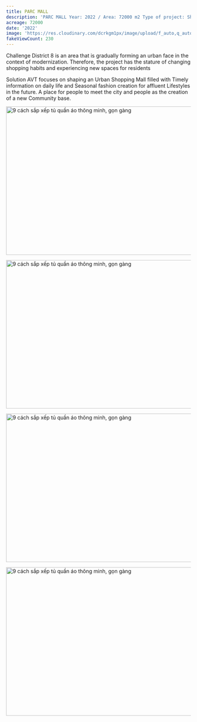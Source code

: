```yaml
---
title: PARC MALL
description: 'PARC MALL Year: 2022 / Area: 72000 m2 Type of project: Shopping Center Location: District 7, HCMC Scope of work: Design'
acreage: 72000
date: '2022'
image: 'https://res.cloudinary.com/dcrkgm1px/image/upload/f_auto,q_auto/v1/uploads/images/actualworks/06-2023/0_Exterior_3_15bd5d89e1_lohziu'
fakeViewCount: 230
---
```


Challenge
District 8 is an area that is gradually forming an urban face in the context of modernization. Therefore, the project has the stature of changing shopping habits and experiencing new spaces for residents 

Solution
AVT focuses on shaping an Urban Shopping Mall filled with Timely information on daily life and Seasonal fashion creation for affluent Lifestyles in the future. A place for people to meet the city and people as the creation of a new Community base. 

<Image
  src="https://res.cloudinary.com/dcrkgm1px/image/upload/f_auto,q_auto/v1/uploads/images/actualworks/06-2023/teijbxjlifuvkxj79y3u"
  width="718"
  height="404"
  alt="9 cách sắp xếp tủ quần áo thông minh, gọn gàng"
/>

<Image
  src="https://res.cloudinary.com/dcrkgm1px/image/upload/f_auto,q_auto/v1/uploads/images/actualworks/06-2023/eue6zquvsv22eftlon4b"
  width="718"
  height="404"
  alt="9 cách sắp xếp tủ quần áo thông minh, gọn gàng"
/>

<Image
  src="https://res.cloudinary.com/dcrkgm1px/image/upload/f_auto,q_auto/v1/uploads/images/actualworks/06-2023/l31y0tgjh38s2g86i25f"
  width="718"
  height="404"
  alt="9 cách sắp xếp tủ quần áo thông minh, gọn gàng"
/>

<Image
  src="https://res.cloudinary.com/dcrkgm1px/image/upload/f_auto,q_auto/v1/uploads/images/actualworks/06-2023/bixf6pm8gcuxkl2dsnlm"
  width="718"
  height="404"
  alt="9 cách sắp xếp tủ quần áo thông minh, gọn gàng"
/>